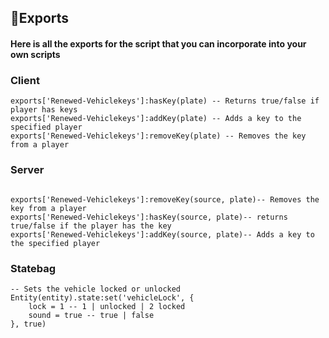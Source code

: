 ## 🚙Exports

#### Here is all the exports for the script that you can incorporate into your own scripts


### Client
```
exports['Renewed-Vehiclekeys']:hasKey(plate) -- Returns true/false if player has keys
exports['Renewed-Vehiclekeys']:addKey(plate) -- Adds a key to the specified player
exports['Renewed-Vehiclekeys']:removeKey(plate) -- Removes the key from a player
```
### Server
```

exports['Renewed-Vehiclekeys']:removeKey(source, plate)-- Removes the key from a player
exports['Renewed-Vehiclekeys']:hasKey(source, plate)-- returns true/false if the player has the key
exports['Renewed-Vehiclekeys']:addKey(source, plate)-- Adds a key to the specified player
```

### Statebag
```
-- Sets the vehicle locked or unlocked
Entity(entity).state:set('vehicleLock', {
    lock = 1 -- 1 | unlocked | 2 locked
    sound = true -- true | false
}, true)
```